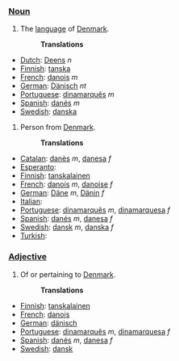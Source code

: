 ===[[Noun]]===
# The [[language]] of [[Denmark]].
#:'''Translations'''
*[[Dutch]]: [[Deens]] ''n''
*[[Finnish]]: [[tanska]]
*[[French]]: [[danois]] ''m''
*[[German]]: [[Dänisch]] ''nt''
*[[Portuguese]]: [[dinamarquês]] ''m''
*[[Spanish]]: [[danés]] ''m''
*[[Swedish]]: [[danska]]
# Person from [[Denmark]].
#:'''Translations'''
*[[Catalan]]: [[danès]] ''m'', [[danesa]] ''f''
*[[Esperanto]]: [[]]
*[[Finnish]]: [[tanskalainen]]
*[[French]]: [[danois]] ''m'', [[danoise]] ''f''
*[[German]]: [[Däne]] ''m'', [[Dänin]] ''f''
*[[Italian]]: [[]]
*[[Portuguese]]: [[dinamarquês]] ''m'', [[dinamarquesa]] ''f''
*[[Spanish]]: [[danés]] ''m'', [[danesa]] ''f''
*[[Swedish]]: [[dansk]] ''m'', [[danska]] ''f''
*[[Turkish]]: [[]]
===[[Adjective]]===
# Of or pertaining to [[Denmark]].
#:'''Translations'''
*[[Finnish]]: [[tanskalainen]]
*[[French]]: [[danois]]
*[[German]]: [[dänisch]]
*[[Portuguese]]: [[dinamarquês]] ''m'', [[dinamarquesa]] ''f''
*[[Spanish]]: [[danés]] ''m'', [[danesa]] ''f''
*[[Swedish]]: [[dansk]]